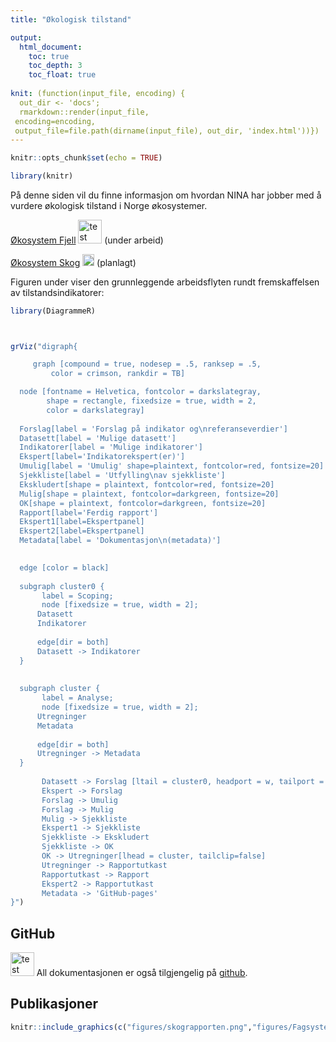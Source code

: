 ```yaml
---
title: "Økologisk tilstand"

output:
  html_document:
    toc: true
    toc_depth: 3
    toc_float: true
    
knit: (function(input_file, encoding) {
  out_dir <- 'docs';
  rmarkdown::render(input_file,
 encoding=encoding,
 output_file=file.path(dirname(input_file), out_dir, 'index.html'))})
---
```


```r

knitr::opts_chunk$set(echo = TRUE)
```

```r
library(knitr)
```




På denne siden vil du finne informasjon om hvordan NINA har jobber med å vurdere økologisk tilstand i Norge økosystemer. 

[Økosystem Fjell](https://ninanor.github.io/IBECA/fjell) ![test](figures/fjellLogo.png){width=1cm} (under arbeid)  

[Økosystem Skog](https://ninanor.github.io/IBECA/skog) ![test](figures/skogLogo.png){width=0.5cm} (planlagt)



Figuren under viser den grunnleggende arbeidsflyten rundt fremskaffelsen av tilstandsindikatorer:
```r
library(DiagrammeR)



grViz("digraph{

     graph [compound = true, nodesep = .5, ranksep = .5,
         color = crimson, rankdir = TB]

  node [fontname = Helvetica, fontcolor = darkslategray,
        shape = rectangle, fixedsize = true, width = 2,
        color = darkslategray]
        
  Forslag[label = 'Forslag på indikator og\nreferanseverdier']
  Datasett[label = 'Mulige datasett']
  Indikatorer[label = 'Mulige indikatorer']
  Ekspert[label='Indikatorekspert(er)']
  Umulig[label = 'Umulig' shape=plaintext, fontcolor=red, fontsize=20]
  Sjekkliste[label = 'Utfylling\nav sjekkliste']
  Ekskludert[shape = plaintext, fontcolor=red, fontsize=20]
  Mulig[shape = plaintext, fontcolor=darkgreen, fontsize=20]
  OK[shape = plaintext, fontcolor=darkgreen, fontsize=20]
  Rapport[label='Ferdig rapport']
  Ekspert1[label=Ekspertpanel]
  Ekspert2[label=Ekspertpanel]
  Metadata[label = 'Dokumentasjon\n(metadata)']

  
  edge [color = black]
  
  subgraph cluster0 {
       label = Scoping;
       node [fixedsize = true, width = 2];
      Datasett
      Indikatorer
      
      edge[dir = both]
      Datasett -> Indikatorer
  }
  
  
  subgraph cluster {
       label = Analyse;
       node [fixedsize = true, width = 2];
      Utregninger
      Metadata
      
      edge[dir = both]
      Utregninger -> Metadata
  }
       
       Datasett -> Forslag [ltail = cluster0, headport = w, tailport = e]
       Ekspert -> Forslag
       Forslag -> Umulig
       Forslag -> Mulig
       Mulig -> Sjekkliste
       Ekspert1 -> Sjekkliste
       Sjekkliste -> Ekskludert
       Sjekkliste -> OK
       OK -> Utregninger[lhead = cluster, tailclip=false]
       Utregninger -> Rapportutkast
       Rapportutkast -> Rapport
       Ekspert2 -> Rapportutkast
       Metadata -> 'GitHub-pages'
}")

```


## GitHub

![test](figures/github-logo.png){width=1cm} All dokumentasjonen er også tilgjengelig på [github](https://github.com/NINAnor/IBECA).



## Publikasjoner

```r

knitr::include_graphics(c("figures/skograpporten.png","figures/Fagsystemrapporten.png"))

``` 



